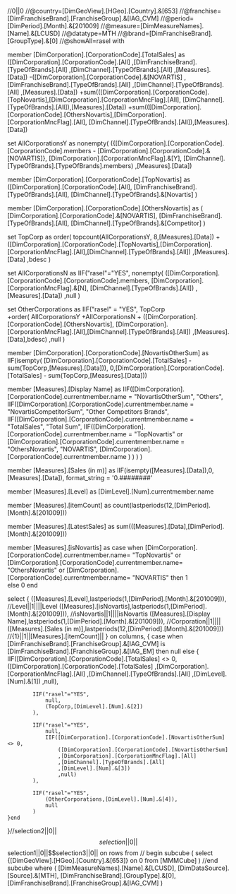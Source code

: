//0||0
//@country=[DimGeoView].[HGeo].[Country].&[653]
//@franchise=[DimFranchiseBrand].[FranchiseGroup].&[IAG_CVM]
//@period=[DimPeriod].[Month].&[201009]
//@measure=[DimMeasureNames].[Name].&[LCUSD]
//@datatype=MTH
//@brand=[DimFranchiseBrand].[GroupType].&[0]
//@showAll=rasel
with

member [DimCorporation].[CorporationCode].[TotalSales] as
	([DimCorporation].[CorporationCode].[All]
	,[DimFranchiseBrand].[TypeOfBrands].[All]
	,[DimChannel].[TypeOfBrands].[All]
	,[Measures].[Data])
	-([DimCorporation].[CorporationCode].&[NOVARTIS]
	,[DimFranchiseBrand].[TypeOfBrands].[All]
	,[DimChannel].[TypeOfBrands].[All]
	,[Measures].[Data])
	+sum(([DimCorporation].[CorporationCode].[TopNovartis],[DimCorporation].[CorporationMncFlag].[All],
	[DimChannel].[TypeOfBrands].[All]),[Measures].[Data])
	+sum(([DimCorporation].[CorporationCode].[OthersNovartis],[DimCorporation].[CorporationMncFlag].[All],
	[DimChannel].[TypeOfBrands].[All]),[Measures].[Data])


set AllCorporationsY as
	nonempty(
		({[DimCorporation].[CorporationCode].[CorporationCode].members - [DimCorporation].[CorporationCode].&[NOVARTIS]},
		[DimCorporation].[CorporationMncFlag].&[Y],
		[DimChannel].[TypeOfBrands].[TypeOfBrands].members)
	,[Measures].[Data])

member [DimCorporation].[CorporationCode].[TopNovartis] as 
	([DimCorporation].[CorporationCode].[All],
	[DimFranchiseBrand].[TypeOfBrands].[All],
	[DimChannel].[TypeOfBrands].&[Novartis]
	)

member [DimCorporation].[CorporationCode].[OthersNovartis] as
	(
		[DimCorporation].[CorporationCode].&[NOVARTIS],
		[DimFranchiseBrand].[TypeOfBrands].[All],
		[DimChannel].[TypeOfBrands].&[Competitor]
	)

set TopCorp as
	order(
		topcount(AllCorporationsY, 8,[Measures].[Data])
		+([DimCorporation].[CorporationCode].[TopNovartis],[DimCorporation].[CorporationMncFlag].[All],[DimChannel].[TypeOfBrands].[All])
	,[Measures].[Data]
	,bdesc
	)

set AllCorporationsN as
	IIF("rasel"="YES",
		nonempty(
			([DimCorporation].[CorporationCode].[CorporationCode].members,
			[DimCorporation].[CorporationMncFlag].&[N],
			[DimChannel].[TypeOfBrands].[All])
		,[Measures].[Data])
		,null
	)

set OtherCorporations as
	IIF("rasel" = "YES",
		TopCorp		
		+order(
		AllCorporationsY +AllCorporationsN + ([DimCorporation].[CorporationCode].[OthersNovartis], [DimCorporation].[CorporationMncFlag].[All],[DimChannel].[TypeOfBrands].[All])
		,[Measures].[Data],bdesc)
		,null
	)

member [DimCorporation].[CorporationCode].[NovartisOtherSum] as
	IIF(isempty( [DimCorporation].[CorporationCode].[TotalSales] - sum(TopCorp,[Measures].[Data])),
		0,[DimCorporation].[CorporationCode].[TotalSales] - sum(TopCorp,[Measures].[Data]))

member [Measures].[Display Name] as
	IIF([DimCorporation].[CorporationCode].currentmember.name = "NovartisOtherSum", 
		"Others",
		IIF([DimCorporation].[CorporationCode].currentmember.name = "NovartisCompetitorSum",
			"Other Competitors Brands",
			IIF([DimCorporation].[CorporationCode].currentmember.name = "TotalSales",
				"Total Sum",
				IIF([DimCorporation].[CorporationCode].currentmember.name = "TopNovartis"
						or [DimCorporation].[CorporationCode].currentmember.name = "OthersNovartis",
					"NOVARTIS",
					[DimCorporation].[CorporationCode].currentmember.name
				)
			)
		)
	)

member [Measures].[Sales (in m)] as
	IIF(isempty([Measures].[Data]),0,[Measures].[Data]), format_string = '0.########'

member [Measures].[Level] as
[DimLevel].[Num].currentmember.name


member [Measures].[itemCount] as
	count(lastperiods(12,[DimPeriod].[Month].&[201009]))

member [Measures].[LatestSales] as
	sum(([Measures].[Data],[DimPeriod].[Month].&[201009]))

member [Measures].[isNovartis] as 
	case when [DimCorporation].[CorporationCode].currentmember.name= "TopNovartis"
			or [DimCorporation].[CorporationCode].currentmember.name= "OthersNovartis" 
			or [DimCorporation].[CorporationCode].currentmember.name= "NOVARTIS" then
		1	
	else 0 
	end

select 
{
	([Measures].[Level],lastperiods(1,[DimPeriod].[Month].&[201009])),		//Level||1||||Level
	([Measures].[isNovartis],lastperiods(1,[DimPeriod].[Month].&[201009])),	//isNovartis||1||||isNovartis
	([Measures].[Display Name],lastperiods(1,[DimPeriod].[Month].&[201009])),	//Corporation||1||||
	([Measures].[Sales (in m)],lastperiods(12,[DimPeriod].[Month].&[201009]))	//{1}||1||[Measures].[itemCount]||
} on columns,
{
	case when [DimFranchiseBrand].[FranchiseGroup].&[IAG_CVM] is [DimFranchiseBrand].[FranchiseGroup].&[IAG_EM] then
	null
	else
	{
		IIF([DimCorporation].[CorporationCode].[TotalSales] <> 0,
			([DimCorporation].[CorporationCode].[TotalSales]
			,[DimCorporation].[CorporationMncFlag].[All]
			,[DimChannel].[TypeOfBrands].[All]
			,[DimLevel].[Num].&[1])
			,null),
			
			IIF("rasel"="YES",
				null,	
				(TopCorp,[DimLevel].[Num].&[2])
			),
			
			IIF("rasel"="YES",
				null,
				IIF([DimCorporation].[CorporationCode].[NovartisOtherSum] <> 0,
					([DimCorporation].[CorporationCode].[NovartisOtherSum]
					,[DimCorporation].[CorporationMncFlag].[All]
					,[DimChannel].[TypeOfBrands].[All]
					,[DimLevel].[Num].&[3])
					,null)
			),
			
			IIF("rasel"="YES",
				(OtherCorporations,[DimLevel].[Num].&[4]),
				null
			)
	}end
}//selection2||0||$$selection||0||$$selection1||0||$$selection3||0||
on rows
from
// begin subcube
(
	select 
		{[DimGeoView].[HGeo].[Country].&[653]} on 0
	from [MMMCube]
)
//end subcube
where (
		[DimMeasureNames].[Name].&[LCUSD],
		[DimDataSource].[Source].&[MTH],
		[DimFranchiseBrand].[GroupType].&[0],
		[DimFranchiseBrand].[FranchiseGroup].&[IAG_CVM]
)	